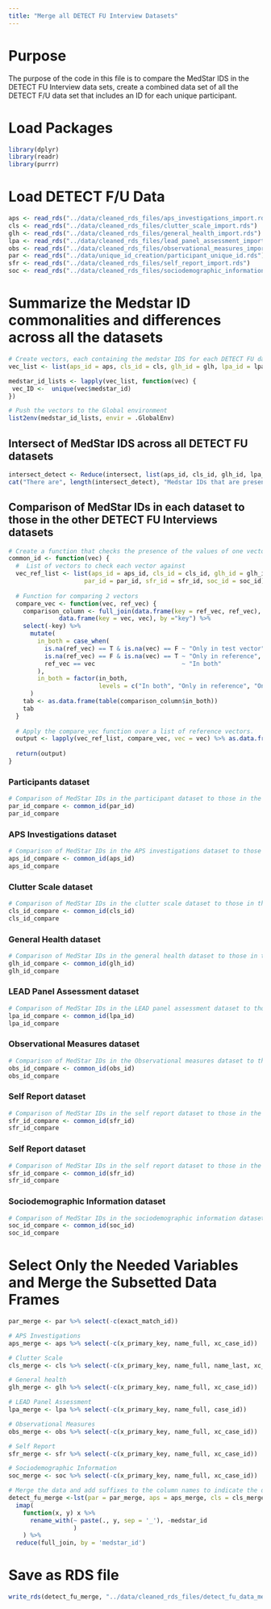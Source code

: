 ```yaml
---
title: "Merge all DETECT FU Interview Datasets"
---
```


# Purpose

The purpose of the code in this file is to compare the MedStar IDS in the DETECT FU Interview data sets, create a combined data set of all the DETECT F/U data set that includes an ID for each unique participant.

# Load Packages

```r
library(dplyr)
library(readr)
library(purrr)
```
# Load DETECT F/U Data

```r
aps <- read_rds("../data/cleaned_rds_files/aps_investigations_import.rds")
cls <- read_rds("../data/cleaned_rds_files/clutter_scale_import.rds")
glh <- read_rds("../data/cleaned_rds_files/general_health_import.rds")
lpa <- read_rds("../data/cleaned_rds_files/lead_panel_assessment_import.rds")
obs <- read_rds("../data/cleaned_rds_files/observational_measures_import.rds")
par <- read_rds("../data/unique_id_creation/participant_unique_id.rds")
sfr <- read_rds("../data/cleaned_rds_files/self_report_import.rds")
soc <- read_rds("../data/cleaned_rds_files/sociodemographic_information_import.rds")

```

# Summarize the Medstar ID commonalities and differences across all the datasets

```r
# Create vectors, each containing the medstar IDS for each DETECT FU data set.
vec_list <- list(aps_id = aps, cls_id = cls, glh_id = glh, lpa_id = lpa, obs_id = obs, par_id = par, sfr_id = sfr, soc_id = soc)

medstar_id_lists <- lapply(vec_list, function(vec) {
 vec_ID <-  unique(vec$medstar_id)
})

# Push the vectors to the Global environment
list2env(medstar_id_lists, envir = .GlobalEnv)

```

## Intersect of MedStar IDS across all DETECT FU datasets
```r
intersect_detect <- Reduce(intersect, list(aps_id, cls_id, glh_id, lpa_id, obs_id, par_id, sfr_id, soc_id))
cat("There are", length(intersect_detect), "Medstar IDs that are present in all the DETECT FU Interview datasets")
```

## Comparison of MedStar IDs in each dataset to those in the other DETECT FU Interviews datasets
```r
# Create a function that checks the presence of the values of one vector in another reference vector
common_id <- function(vec) {
  #  List of vectors to check each vector against
  vec_ref_list <- list(aps_id = aps_id, cls_id = cls_id, glh_id = glh_id, lpa_id = lpa_id, obs_id = obs_id, 
                     par_id = par_id, sfr_id = sfr_id, soc_id = soc_id)
  
  # Function for comparing 2 vectors
  compare_vec <- function(vec, ref_vec) {
    comparison_column <- full_join(data.frame(key = ref_vec, ref_vec), 
              data.frame(key = vec, vec), by ="key") %>%
    select(-key) %>% 
      mutate(
        in_both = case_when(
          is.na(ref_vec) == T & is.na(vec) == F ~ "Only in test vector",
          is.na(ref_vec) == F & is.na(vec) == T ~ "Only in reference",
          ref_vec == vec                        ~ "In both"    
        ),
        in_both = factor(in_both,
                         levels = c("In both", "Only in reference", "Only in test vector"))
      )
    tab <- as.data.frame(table(comparison_column$in_both))
    tab
  }
  
  # Apply the compare_vec function over a list of reference vectors.
  output <- lapply(vec_ref_list, compare_vec, vec = vec) %>% as.data.frame()
  
  return(output)
}
```

### Participants dataset
```r
# Comparison of MedStar IDs in the participant dataset to those in the other DETECT FU Interviews datasets
par_id_compare <- common_id(par_id)
par_id_compare
```

### APS Investigations dataset
```r
# Comparison of MedStar IDs in the APS investigations dataset to those in the other DETECT FU Interviews datasets
aps_id_compare <- common_id(aps_id)
aps_id_compare
```

### Clutter Scale dataset
```r
# Comparison of MedStar IDs in the clutter scale dataset to those in the other DETECT FU Interviews datasets
cls_id_compare <- common_id(cls_id)
cls_id_compare
```

### General Health dataset
```r
# Comparison of MedStar IDs in the general health dataset to those in the other DETECT FU Interviews datasets
glh_id_compare <- common_id(glh_id)
glh_id_compare
```

### LEAD Panel Assessment dataset
```r
# Comparison of MedStar IDs in the LEAD panel assessment dataset to those in the other DETECT FU Interviews datasets
lpa_id_compare <- common_id(lpa_id)
lpa_id_compare
```

### Observational Measures dataset
```r
# Comparison of MedStar IDs in the Observational measures dataset to those in the other DETECT FU Interviews datasets
obs_id_compare <- common_id(obs_id)
obs_id_compare
```

### Self Report dataset
```r
# Comparison of MedStar IDs in the self report dataset to those in the other DETECT FU Interviews datasets
sfr_id_compare <- common_id(sfr_id)
sfr_id_compare
```

### Self Report dataset
```r
# Comparison of MedStar IDs in the self report dataset to those in the other DETECT FU Interviews datasets
sfr_id_compare <- common_id(sfr_id)
sfr_id_compare
```

### Sociodemographic Information dataset
```r
# Comparison of MedStar IDs in the sociodemographic information dataset to those in the other DETECT FU Interviews datasets
soc_id_compare <- common_id(soc_id)
soc_id_compare
```

# Select Only the Needed Variables and Merge the Subsetted Data Frames

```r
par_merge <- par %>% select(-c(exact_match_id))
```


```r
# APS Investigations 
aps_merge <- aps %>% select(-c(x_primary_key, name_full, xc_case_id))
```

```r
# Clutter Scale
cls_merge <- cls %>% select(-c(x_primary_key, name_full, name_last, xc_case_id))
```

```r
# General health
glh_merge <- glh %>% select(-c(x_primary_key, name_full, xc_case_id))
```

```r
# LEAD Panel Assessment
lpa_merge <- lpa %>% select(-c(x_primary_key, name_full, case_id))
```

```r
# Observational Measures
obs_merge <- obs %>% select(-c(x_primary_key, name_full, xc_case_id))
```

```r
# Self Report
sfr_merge <- sfr %>% select(-c(x_primary_key, name_full, xc_case_id))
```

```r
# Sociodemographic Information
soc_merge <- soc %>% select(-c(x_primary_key, name_full, xc_case_id))
```

```r
# Merge the data and add suffixes to the column names to indicate the data sets of origin
detect_fu_merge <-lst(par = par_merge, aps = aps_merge, cls = cls_merge, glh = glh_merge, lpa = lpa_merge, obs = obs_merge, sfr = sfr_merge, soc = soc_merge) %>%
  imap(
    function(x, y) x %>% 
      rename_with(~ paste(., y, sep = '_'), -medstar_id
                  )
    ) %>%
  reduce(full_join, by = 'medstar_id')
```

# Save as RDS file
```r
write_rds(detect_fu_merge, "../data/cleaned_rds_files/detect_fu_data_merged.rds")
```







